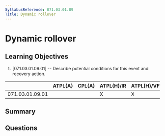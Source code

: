 ```yaml
---
SyllabusReference: 071.03.01.09
Title: Dynamic rollover
---
```


# Dynamic rollover

## Learning Objectives

1. [071.03.01.09.01] -- Describe potential conditions for this event and
   recovery action.

|                 | ATPL(A) | CPL(A) | ATPL(H)/IR | ATPL(H)/VFR | CPL(H) | IR  | CBIR(A) |
| --------------- | ------- | ------ | ---------- | ----------- | ------ | --- | ------- |
| 071.03.01.09.01 |         |        | X          | X           | X      |     |         |

## Summary

## Questions
